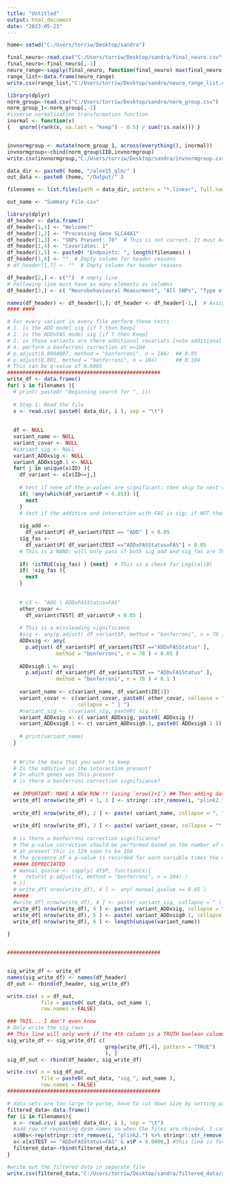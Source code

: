 ---
title: "Untitled"
output: html_document
date: "2023-05-23"
---

```{r }
home<-setwd("C:/Users/torriw/Desktop/sandra")
```

```{r }
final_neuro<-read.csv("C:/Users/torriw/Desktop/sandra/final_neuro.csv")
final_neuro<-final_neuro[,-1]
neuro_range<-sapply(final_neuro, function(final_neuro) max(final_neuro, na.rm=TRUE) - min(final_neuro, na.rm=TRUE))
range_list<-data.frame(neuro_range)
write.csv(range_list,"C:/Users/torriw/Desktop/sandra/neuro_range_list.csv",row.names = F)
```


```{r }
library(dplyr)
norm_group<-read.csv("C:/Users/torriw/Desktop/sandra/norm_group.csv")
norm_group_1<-norm_group[,-1]
#inverse normalization transformation function
inormal <- function(x) 
{   qnorm((rank(x, na.last = "keep") - 0.5) / sum(!is.na(x))) }


invnormgroup <- mutate(norm_group_1, across(everything(), inormal))
invnormgroup<-cbind(norm_group$IID,invnormgroup)
write.csv(invnormgroup,"C:/Users/torriw/Desktop/sandra/invnormgroup.csv",row.names = F)
```

```{r }
data_dir <- paste0( home, "/alox15_glm/" )
out_data <- paste0 (home, "/Output/" )

filenames <- list.files(path = data_dir, pattern = "*.linear", full.names = FALSE)

out_name <- "Summary File.csv"

```

```{r }
library(dplyr)
df_header <- data.frame()
df_header[1,1] <- "Welcome!"
df_header[1,2] <- "Processing Gene SLC44A1"
df_header[1,3] <- "SNPs Present: 78"  # This is not correct. It must be altered in the plink.pgen file using the SNP validation from ENSEMBLE
df_header[1,4] <- "Covariates: 1"
df_header[1,5] <- paste0( "Endpoints: ", length(filenames) )
df_header[1,6] <- ""  # Empty column for header reasons
# df_header[1,7] <- ""  # Empty column for header reasons

df_header[2,] <- c("")  # empty line
# Following line must have as many elements as columns
df_header[3,] <- c( "Neurobehavioural Measurment", "All SNPs", "Type of model", "Significant ADD", "0.1 Sig ADD", "number of SNPs with Association" )

names(df_header) <- df_header[1,]; df_header <- df_header[-1,]  # Assign column names as first row then remove first row
#### ####

# For every variant in every file perform these tests
# 1. is the ADD model sig [if T then Keep]
# 2. is the ADDxFAS model sig [if T then Keep]
# 3. in those variants are there additional covariats [note additional covariate interaction effects]
# 4. perform a bonferroni correction at n=104
# p.adjust(0.0004807, method = "bonferroni", n = 104)  ## 0.05
# p.adjust(0.001, method = "bonferroni", n = 104)      ## 0.104
# This can be q-value of 0.0005  
##################################################
write_df <- data.frame()
for( i in filenames ){
  # print( paste0( "Beginning search for ", i))
  
  # Step 1: Read the file
  x <- read.csv( paste0( data_dir, i ), sep = "\t")
  
  
  df <- NULL
  variant_name <- NULL
  variant_covar <- NULL
  #variant_sig <- NULL
  variant_ADDxsig <- NULL
  variant_ADDxsig0.1 <- NULL
  for( j in unique(x$ID) ){
    df_variant <- x[x$ID==j,]
    
    # test if none of the p-values are significant; then skip to next variant
    if( !any(which(df_variant$P < 0.05)) ){
      next
    }
    # test if the additive and interaction with FAS is sig; if NOT then skip
    
    sig_add <- 
      df_variant$P[ df_variant$TEST == "ADD" ] < 0.05
    sig_fas <- 
      df_variant$P[ df_variant$TEST =="ADDxFASStatus=FAS"] < 0.05
    # This is a NAND; will only pass if both sig_add and sig_fas are TRUE
    
    if( !isTRUE(sig_fas) ) {next}  # This is a check for Logical(0)
    if( !sig_fas ){
      next
    }
    
    
    # c3 <- "ADD | ADDxFASStatus=FAS"
    other_covar <-
      df_variant$TEST[ df_variant$P < 0.05 ]
    
    # This is a missleading significance
    #sig <- any(p.adjust( df_variant$P, method = "bonferroni", n = 78 ) < 0.05)
    ADDxsig <- any(
      p.adjust( df_variant$P[ df_variant$TEST =="ADDxFASStatus" ],
                method = "bonferroni", n = 78 ) < 0.05 )
    
    ADDxsig0.1 <- any(
      p.adjust( df_variant$P[ df_variant$TEST == "ADDxFASStatus" ],
                method = "bonferroni", n = 78 ) < 0.1 )
    
    variant_name <- c(variant_name, df_variant$ID[1])
    variant_covar <- c(variant_covar, paste0( other_covar, collapse = ", "), 
                       collapse = " | ")
    #variant_sig <- c(variant_sig, paste0( sig ))
    variant_ADDxsig <- c( variant_ADDxsig, paste0( ADDxsig ))
    variant_ADDxsig0.1 <- c( variant_ADDxsig0.1, paste0( ADDxsig0.1 ))  
    
    # print(variant_name)
  }
    
    
  # Write the data that you want to keep
  # Is the additive or the interaction present?
  # In which genes was this present
  # is there a bonferroni correction significance?
  
  ## IMPORTANT: MAKE A NEW ROW !! (using `nrow()+1`) ## Then adding data will be in sync with that row using `nrow()`
  write_df[ nrow(write_df) + 1, 1 ] <- stringr::str_remove(i, "plink2.") %>% stringr::str_remove(., ".glm.linear")  # the neurobehaviour measurement NAME
  
  write_df[ nrow(write_df), 2 ] <- paste( variant_name, collapse = ", " )  # all of the variants separated by ", "
  
  write_df[ nrow(write_df), 3 ] <- paste( variant_covar, collapse = "" )  # Other Covariates
  
  # is there a bonferroni correction significance?
  # The p-value correction should be performed based on the number of variants tested
  # at present this is 120 soon to be 104
  # The presence of a p-value is recorded for each variable times the number of covariates. This is why I am performing a manual p-adjustment at Bonferroni n = 104.
  ##### DEPRECIATED
  # manual_qvalue <- sapply( df$P, function(x){
  #   return( p.adjust(x, method = "bonferroni", n = 104) ) 
  # })
  # write_df[ nrow(write_df), 4 ] <- any( manual_qvalue <= 0.05 )  
  #####
  #write_df[ nrow(write_df), 4 ] <- paste( variant_sig, collapse = " | " )  # Necessary for sig_write_df
  write_df[ nrow(write_df), 4 ] <- paste( variant_ADDxsig, collapse = " | ")
  write_df[ nrow(write_df), 5 ] <- paste( variant_ADDxsig0.1, collapse = " | ")
  write_df[ nrow(write_df), 6 ] <- length(unique(variant_name)) 
  
}


##################################################


sig_write_df <- write_df
names(sig_write_df) <- names(df_header)
df_out <- rbind(df_header, sig_write_df)

write.csv( x = df_out, 
           file = paste0( out_data, out_name ),
           row.names = FALSE)

### THIS... I don't even know
# Only write the sig rows
## This line will only work if the 4th column is a TRUTH boolean column
sig_write_df <- sig_write_df[ c( 
                                grep(write_df[,4], pattern = "TRUE")
                                ), ]
sig_df_out <- rbind(df_header, sig_write_df)

write.csv( x = sig_df_out,
           file = paste0( out_data, "sig_", out_name ),
           row.names = FALSE)
##################################################
```

```{r }
# data sets are too large to parse, have to cut down size by setting parameters
filtered_data<-data.frame()
for (i in filenames){
  x <- read.csv( paste0( data_dir, i ), sep = "\t")
  #add row of repeating dysm names so when the files are rbinded, I can distinguish their values & dysm names 
  x$NBs<-rep(stringr::str_remove(i, "plink2.") %>% stringr::str_remove(., ".glm.linear"),nrow(x)) 
  x<-x[x$TEST == "ADDxFASStatus=FAS" & x$P < 0.0009,] #this line is for chr pairs w p's at cutoff value
  filtered_data<-rbind(filtered_data,x)
}

#write out the filtered data in separate file 
write.csv(filtered_data,"C:/Users/torriw/Desktop/sandra/filtered_data/alox15_filtered.csv",row.names = F )


```

```{r }



```

